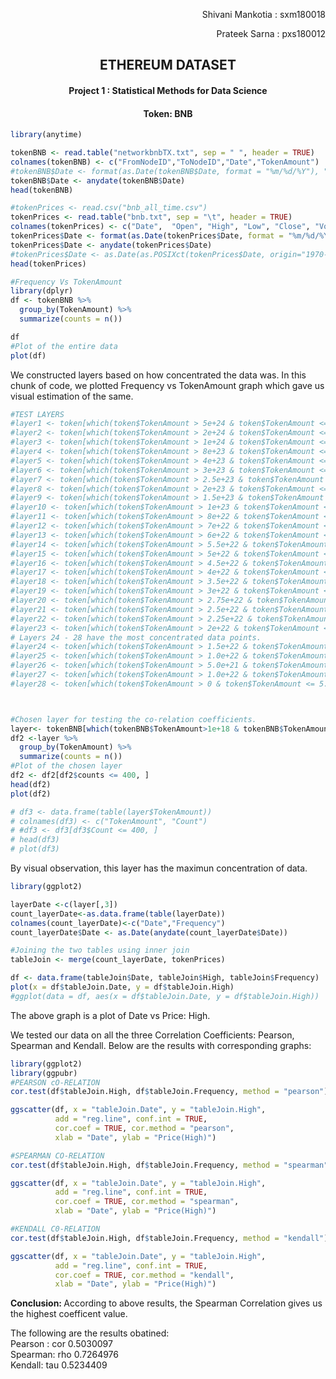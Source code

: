 <p align = right> Shivani Mankotia : sxm180018</p>
<p align = right> Prateek Sarna : pxs180012</p>
<center><h2>ETHEREUM DATASET</h2>
<h4>Project 1 : Statistical Methods for Data Science</h4> 
<h4>Token: BNB</h4> </center>

```{r}

library(anytime)

tokenBNB <- read.table("networkbnbTX.txt", sep = " ", header = TRUE)
colnames(tokenBNB) <- c("FromNodeID","ToNodeID","Date","TokenAmount")
#tokenBNB$Date <- format(as.Date(tokenBNB$Date, format = "%m/%d/%Y"), "%Y-%m-%d")
tokenBNB$Date <- anydate(tokenBNB$Date)
head(tokenBNB)

#tokenPrices <- read.csv("bnb_all_time.csv")
tokenPrices <- read.table("bnb.txt", sep = "\t", header = TRUE)
colnames(tokenPrices) <- c("Date",	"Open",	"High",	"Low", "Close",	"Volume",	"Market Cap")
tokenPrices$Date <- format(as.Date(tokenPrices$Date, format = "%m/%d/%Y"), "%Y-%m-%d")
tokenPrices$Date <- anydate(tokenPrices$Date)
#tokenPrices$Date <- as.Date(as.POSIXct(tokenPrices$Date, origin="1970-01-01"))
head(tokenPrices)
```

```{r}
#Frequency Vs TokenAmount
library(dplyr)
df <- tokenBNB %>%
  group_by(TokenAmount) %>%
  summarize(counts = n())

df
#Plot of the entire data
plot(df)
```
<p>We constructed layers based on how concentrated the data was. In this chunk of code, we plotted Frequency vs TokenAmount graph which gave us visual estimation of the same.</p>
```{r}

#TEST LAYERS
#layer1 <- token[which(token$TokenAmount > 5e+24 & token$TokenAmount <= 2e+25), ]
#layer2 <- token[which(token$TokenAmount > 2e+24 & token$TokenAmount <= 5e+24),]
#layer3 <- token[which(token$TokenAmount > 1e+24 & token$TokenAmount <= 2e+24),]
#layer4 <- token[which(token$TokenAmount > 8e+23 & token$TokenAmount <= 1e+24),]
#layer5 <- token[which(token$TokenAmount > 4e+23 & token$TokenAmount <= 8e+23),]
#layer6 <- token[which(token$TokenAmount > 3e+23 & token$TokenAmount <= 4e+23),]
#layer7 <- token[which(token$TokenAmount > 2.5e+23 & token$TokenAmount <= 3e+23),]
#layer8 <- token[which(token$TokenAmount > 2e+23 & token$TokenAmount <= 2.5e+23),]
#layer9 <- token[which(token$TokenAmount > 1.5e+23 & token$TokenAmount <= 2e+23),]
#layer10 <- token[which(token$TokenAmount > 1e+23 & token$TokenAmount <= 1.5e+23),]
#layer11 <- token[which(token$TokenAmount > 8e+22 & token$TokenAmount <= 1e+23),]
#layer12 <- token[which(token$TokenAmount > 7e+22 & token$TokenAmount <= 8e+22),]
#layer13 <- token[which(token$TokenAmount > 6e+22 & token$TokenAmount <= 7e+22),]
#layer14 <- token[which(token$TokenAmount > 5.5e+22 & token$TokenAmount <= 6e+22),]
#layer15 <- token[which(token$TokenAmount > 5e+22 & token$TokenAmount <= 5.5e+22),]
#layer16 <- token[which(token$TokenAmount > 4.5e+22 & token$TokenAmount <= 5e+22),]
#layer17 <- token[which(token$TokenAmount > 4e+22 & token$TokenAmount <= 4.5e+22),]
#layer18 <- token[which(token$TokenAmount > 3.5e+22 & token$TokenAmount <= 4e+22),]
#layer19 <- token[which(token$TokenAmount > 3e+22 & token$TokenAmount <= 3.5e+22),]
#layer20 <- token[which(token$TokenAmount > 2.75e+22 & token$TokenAmount <= 3e+22),]
#layer21 <- token[which(token$TokenAmount > 2.5e+22 & token$TokenAmount <= 2.75e+22),]
#layer22 <- token[which(token$TokenAmount > 2.25e+22 & token$TokenAmount <= 2.5e+22),]
#layer23 <- token[which(token$TokenAmount > 2e+22 & token$TokenAmount <= 2.25e+22),]
# Layers 24 - 28 have the most concentrated data points. 
#layer24 <- token[which(token$TokenAmount > 1.5e+22 & token$TokenAmount <= 2e+22), ] 
#layer25 <- token[which(token$TokenAmount > 1.0e+22 & token$TokenAmount <= 1.5e+22), ]
#layer26 <- token[which(token$TokenAmount > 5.0e+21 & token$TokenAmount <= 1.0e+22), ]
#layer27 <- token[which(token$TokenAmount > 1.0e+22 & token$TokenAmount <= 1.5e+22), ]
#layer28 <- token[which(token$TokenAmount > 0 & token$TokenAmount <= 5.0e+21), ]



#Chosen layer for testing the co-relation coefficients. 
layer<- tokenBNB[which(tokenBNB$TokenAmount>1e+18 & tokenBNB$TokenAmount<=1e+21),]
df2 <-layer %>%
  group_by(TokenAmount) %>%
  summarize(counts = n())
#Plot of the chosen layer
df2 <- df2[df2$counts <= 400, ]
head(df2)
plot(df2)

```
```{r}

# df3 <- data.frame(table(layer$TokenAmount))
# colnames(df3) <- c("TokenAmount", "Count")
# #df3 <- df3[df3$Count <= 400, ]
# head(df3)
# plot(df3)

```


By visual observation, this layer has the maximun concentration of data. 

```{r}
library(ggplot2)

layerDate <-c(layer[,3])
count_layerDate<-as.data.frame(table(layerDate))
colnames(count_layerDate)<-c("Date","Frequency")
count_layerDate$Date <- as.Date(anydate(count_layerDate$Date))

#Joining the two tables using inner join
tableJoin <- merge(count_layerDate, tokenPrices)

df <- data.frame(tableJoin$Date, tableJoin$High, tableJoin$Frequency)
plot(x = df$tableJoin.Date, y = df$tableJoin.High)
#ggplot(data = df, aes(x = df$tableJoin.Date, y = df$tableJoin.High))

```
<p>The above graph is a plot of Date vs Price: High. 

We tested our data on all the three Correlation Coefficients: Pearson, Spearman and Kendall. 
Below are the results with corresponding graphs:</p>

```{r}
library(ggplot2)
library(ggpubr)
#PEARSON cO-RELATION
cor.test(df$tableJoin.High, df$tableJoin.Frequency, method = "pearson")

ggscatter(df, x = "tableJoin.Date", y = "tableJoin.High", 
          add = "reg.line", conf.int = TRUE, 
          cor.coef = TRUE, cor.method = "pearson",
          xlab = "Date", ylab = "Price(High)")

#SPEARMAN CO-RELATION
cor.test(df$tableJoin.High, df$tableJoin.Frequency, method = "spearman")

ggscatter(df, x = "tableJoin.Date", y = "tableJoin.High", 
          add = "reg.line", conf.int = TRUE, 
          cor.coef = TRUE, cor.method = "spearman",
          xlab = "Date", ylab = "Price(High)")

#KENDALL C0-RELATION
cor.test(df$tableJoin.High, df$tableJoin.Frequency, method = "kendall")

ggscatter(df, x = "tableJoin.Date", y = "tableJoin.High", 
          add = "reg.line", conf.int = TRUE, 
          cor.coef = TRUE, cor.method = "kendall",
          xlab = "Date", ylab = "Price(High)")

```
<p><b> Conclusion: </b>
According to above results, the Spearman Correlation gives us the highest coefficent value. 

The following are the results obatined:<br> 
Pearson : cor 0.5030097<br>
Spearman: rho 0.7264976<br>
Kendall: tau 0.5234409</p>




